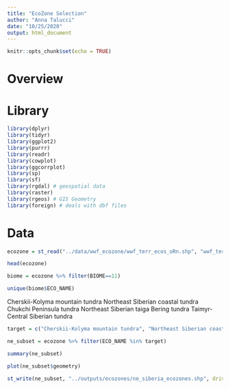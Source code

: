 ```yaml
---
title: "EcoZone Selection"
author: "Anna Talucci"
date: "10/25/2020"
output: html_document
---
```


```r
knitr::opts_chunk$set(echo = TRUE)
```

# Overview



# Library

```r
library(dplyr)
library(tidyr)
library(ggplot2)
library(purrr)
library(readr)
library(cowplot)
library(ggcorrplot)
library(sp)
library(sf)
library(rgdal) # geospatial data
library(raster)
library(rgeos) # GIS Geometry
library(foreign) # deals with dbf files
```

# Data
```r
ecozone = st_read("../data/wwf_ecozone/wwf_terr_ecos_oRn.shp", "wwf_terr_ecos_oRn") 
```

```r
head(ecozone)
```

```r
biome = ecozone %>% filter(BIOME==11)
```

```r
unique(biome$ECO_NAME)
```

Cherskii-Kolyma mountain tundra 
Northeast Siberian coastal tundra 
Chukchi Peninsula tundra
Northeast Siberian taiga
Bering tundra
Taimyr-Central Siberian tundra
```r
target = c("Cherskii-Kolyma mountain tundra", "Northeast Siberian coastal tundra","Chukchi Peninsula tundra", "Northeast Siberian taiga", "Bering tundra", "Taimyr-Central Siberian tundra")
```

```r
ne_subset = ecozone %>% filter(ECO_NAME %in% target) 
```

```r
summary(ne_subset)
```


```r
plot(ne_subset$geometry)
```
```r
st_write(ne_subset, "../outputs/ecozones/ne_siberia_ecozones.shp", driver="ESRI Shapefile") 
```